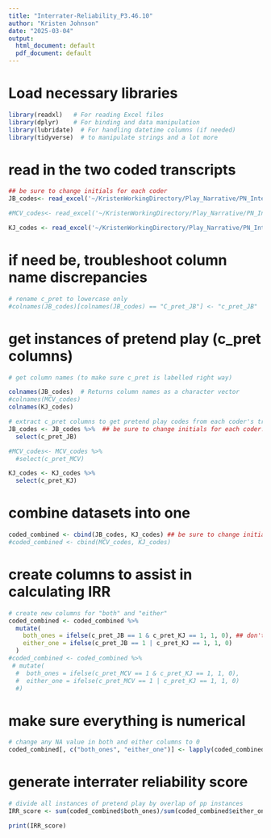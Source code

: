 ```yaml
---
title: "Interrater-Reliability_P3.46.10"
author: "Kristen Johnson"
date: "2025-03-04"
output:
  html_document: default
  pdf_document: default
---
```

# Load necessary libraries
```r
library(readxl)   # For reading Excel files
library(dplyr)    # For binding and data manipulation
library(lubridate)  # For handling datetime columns (if needed)
library(tidyverse)  # to manipulate strings and a lot more
```

# read in the two coded transcripts
```r
## be sure to change initials for each coder
JB_codes<- read_excel('~/KristenWorkingDirectory/Play_Narrative/PN_InterraterReliability/Coded_P3_H10/P3.46.10_COMPLETE_JB_02.26.25.xls')

#MCV_codes<- read_excel('~/KristenWorkingDirectory/Play_Narrative/PN_Interrater Reliability/Coded_P3_H10/P3.99.10_COMPLETE_MCV_03.03.25.xls')

KJ_codes <- read_excel('~/KristenWorkingDirectory/Play_Narrative/PN_InterraterReliability/Coded_P3_H10/P3.46.10_COMPLETE_KJ_3.1.25.xls')
```

# if need be, troubleshoot column name discrepancies
```r
# rename c_pret to lowercase only
#colnames(JB_codes)[colnames(JB_codes) == "C_pret_JB"] <- "c_pret_JB"

```

# get instances of pretend play (c_pret columns)
```r
# get column names (to make sure c_pret is labelled right way)

colnames(JB_codes)  # Returns column names as a character vector
#colnames(MCV_codes)
colnames(KJ_codes)

# extract c_pret columns to get pretend play codes from each coder's transcript
JB_codes <- JB_codes %>%  ## be sure to change initials for each coder!
  select(c_pret_JB)

#MCV_codes<- MCV_codes %>%
  #select(c_pret_MCV)

KJ_codes <- KJ_codes %>%
  select(c_pret_KJ)
```

# combine datasets into one
```r
coded_combined <- cbind(JB_codes, KJ_codes) ## be sure to change initials for each coder!
#coded_combined <- cbind(MCV_codes, KJ_codes)
```

# create columns to assist in calculating IRR
```r
# create new columns for "both" and "either"
coded_combined <- coded_combined %>%
  mutate(
    both_ones = ifelse(c_pret_JB == 1 & c_pret_KJ == 1, 1, 0), ## don't forget to change column names according to coder!
    either_one = ifelse(c_pret_JB == 1 | c_pret_KJ == 1, 1, 0)
  )
#coded_combined <- coded_combined %>%
 # mutate(
  #  both_ones = ifelse(c_pret_MCV == 1 & c_pret_KJ == 1, 1, 0),
  #  either_one = ifelse(c_pret_MCV == 1 | c_pret_KJ == 1, 1, 0)
  #)
```

# make sure everything is numerical
```r
# change any NA value in both and either columns to 0
coded_combined[, c("both_ones", "either_one")] <- lapply(coded_combined[, c("both_ones", "either_one")], function(x) replace(x, is.na(x), 0))  # Multiple columns
```

# generate interrater reliability score
```r
# divide all instances of pretend play by overlap of pp instances
IRR_score <- sum(coded_combined$both_ones)/sum(coded_combined$either_one)

print(IRR_score)
```

